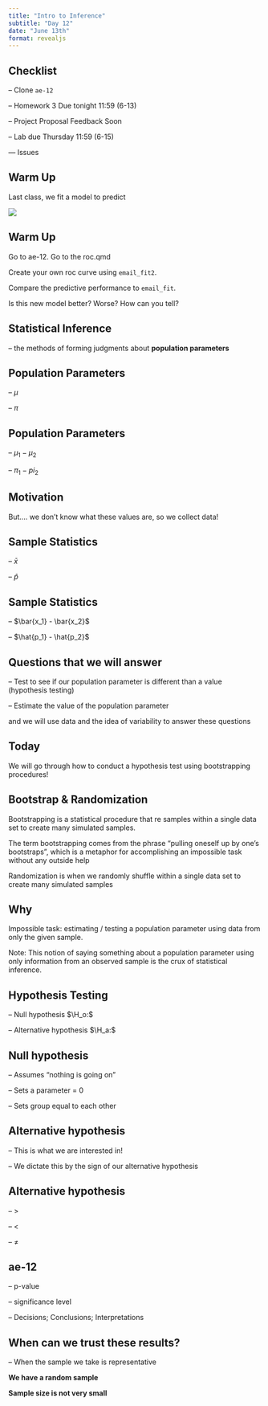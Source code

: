 ```yaml
---
title: "Intro to Inference"
subtitle: "Day 12"
date: "June 13th"
format: revealjs
---
```


## Checklist

-- Clone `ae-12`

-- Homework 3 Due tonight 11:59 (6-13)

-- Project Proposal Feedback Soon

-- Lab due Thursday 11:59 (6-15)

--- Issues


## Warm Up

Last class, we fit a model to predict 

![](images/roc-curve.png)


## Warm Up 

Go to ae-12. Go to the roc.qmd

Create your own roc curve using `email_fit2`. 

Compare the predictive performance to `email_fit`. 

Is this new model better? Worse? How can you tell? 

## Statistical Inference 

-- the methods of forming judgments about **population parameters**

## Population Parameters 

-- $\mu$

-- $\pi$

## Population Parameters 

-- $\mu_1 - \mu_2$

-- $\pi_1 - pi_2$

## Motivation 

But.... we don't know what these values are, so we collect data!


## Sample Statistics 

-- $\bar{x}$

-- $\hat{p}$

## Sample Statistics 

-- $\bar{x_1} - \bar{x_2}$

-- $\hat{p_1} - \hat{p_2}$

## Questions that we will answer 

-- Test to see if our population parameter is different than a value (hypothesis testing)

-- Estimate the value of the population parameter 

and we will use data and the idea of variability to answer these questions


## Today 

We will go through how to conduct a hypothesis test using bootstrapping procedures!

## Bootstrap & Randomization

Bootstrapping is a statistical procedure that re samples within a single data set to create many simulated samples.

The term bootstrapping comes from the phrase “pulling oneself up by one’s bootstraps”, which is a metaphor for accomplishing an impossible task without any outside help

Randomization is when we randomly shuffle within a single data set to create many simulated samples

## Why

Impossible task: estimating / testing a population parameter using data from only the given sample.

Note: This notion of saying something about a population parameter using only information from an observed sample is the crux of statistical inference.

## Hypothesis Testing 

-- Null hypothesis $\H_o:$

-- Alternative hypothesis $\H_a:$

## Null hypothesis 

-- Assumes "nothing is going on"

-- Sets a parameter = 0 

-- Sets group equal to each other 

## Alternative hypothesis 

-- This is what we are interested in!

-- We dictate this by the sign of our alternative hypothesis 

## Alternative hypothesis 

-- > 

-- < 

-- $\neq$

## ae-12

-- p-value 

-- significance level 

-- Decisions; Conclusions; Interpretations 

## When can we trust these results? 

-- When the sample we take is representative

**We have a random sample** 

**Sample size is not very small**













